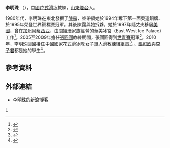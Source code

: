 {{Other people|李明珠|李明珠}}
{{noteTA
|1=zh-hk:花式溜冰; zh-tw:花式滑冰; zh-cn:花样滑冰; 
|2=zh-hk:溜冰; zh-hans:滑冰; zh-tw:滑冰;
|3=zh-hk:自由滑; zh-hans:自由滑; zh-tw:長曲項目;
|4=zh-hk:短節目; zh-hans:短节目; zh-tw:短曲項目;
|5=zh-hk:國際溜冰聯盟; zh-hans:国际滑冰联盟; zh-tw:國際滑冰總會;
}}
{{Infobox figure skater
|name= 李明珠
|image= [[file:Caroline_Zhang_and_Li_Mingzhu_2007-2008_GPF.jpg|250px]]
|caption= 李明珠與學生[[張圓圓|張圓圓]]於2007-2008賽季大獎賽總決賽
|country= {{CHN}}
|birth_date= {{birth year and age|1962|10|30}}
|death_date= 
|residence= 美國[[加州|加州]]
|height= 
|partner= 
|formerpartner=
|coach= 
|formercoach=
|choreographer=
|formerchoreographer=
|skating club= 
|retired= 
}}
'''李明珠''' （{{bd|1962年|10月30日|catIdx=L}}），[[中國|中國]][[花式滑冰|花式滑冰]]教練，[[山東|山東]][[煙台|煙台]]人。

1980年代，李明珠在東北發掘了[[陳露|陳露]]，並帶領她於1994年奪下第一面奧運銅牌、於1995年榮登世界錦標賽冠軍。其後陳露與她拆夥，她於1997年隨丈夫移居[[美國|美國]]，曾在[[加州|加州]][[阿蒂西亚_(加利福尼亚州)|阿蒂西亞]]、由[[關穎珊|關穎珊]]家族經營的華美冰宮（East West Ice Palace）工作<ref>{{cite web|url=http://read.sportpaper.cn/zgtyb/html/2010-07/27/content_171029.htm|title=女单滑进“李明珠时段”|date=2007-11-12|author=王向娜|publisher=中國體育報|accessdate=2010-07-27|deadurl=yes|archiveurl=https://web.archive.org/web/20140328162151/http://read.sportpaper.cn/zgtyb/html/2010-07/27/content_171029.htm|archivedate=2014-03-28}}</ref>。2005至2009年擔任[[張圓圓|張圓圓]]教練期間，張圓圓得到[[世界青少年花样滑冰锦标赛|世青賽]]冠軍<ref>{{cite web|url=http://www.chinadaily.com.cn/olympics/2007-11/22/content_6272319.htm|title=Chinese-American skater hopes to become next Kwan|date=2007-11-12|author=Leng Yue|publisher=[[China_Daily|China Daily]]|accessdate=2014-03-28|archive-date=2020-08-24|archive-url=https://web.archive.org/web/20200824211321/https://www.chinadaily.com.cn/olympics/2007-11/22/content_6272319.htm|dead-url=no}}</ref>。2010年，李明珠回國接任中國國家花式滑冰隊女子單人滑教練組組長<ref>{{cite news|url=http://news.xinhuanet.com/sports/2010-07/23/c_12364224.htm|title=李明珠歸來再塑“陳露” 花滑隊復制“李琰模式”|date=2010-07-23|publisher=北京青年報|accessdate=2014-03-28|archive-date=2010-08-16|archive-url=https://web.archive.org/web/20100816142145/http://news.xinhuanet.com/sports/2010-07/23/c_12364224.htm|dead-url=no}}</ref>，{{tsl|en|Geng Bingwa|耿冰娃}}、[[張可欣|張可欣]]與[[李子君|李子君]]都是她的學生<ref>{{cite web|url=http://www.chinadaily.com.cn/sports/2008-10/22/content_7129155.htm|title=Three hopefuls sent to US in bid to snap title drought|date=2008-10-22|publisher=[[China_Daily|China Daily]]|accessdate=2009-02-11|archive-date=2012-03-26|archive-url=https://www.webcitation.org/66RIWdVQ3?url=http://www.chinadaily.com.cn/sports/2008-10/22/content_7129155.htm|dead-url=no}}</ref>。


==參考資料==
{{reflist}}

==外部連結==
{{commons category|Li Mingzhu}}
* [http://blog.sina.com.cn/limingzhublog 李明珠的新浪博客] {{Wayback|url=http://blog.sina.com.cn/limingzhublog |date=20090215150403 }}

{{DEFAULTSORT:Li, Mingzhu}}
[[Category:中國花樣滑冰教練|L]]